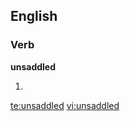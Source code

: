 ==English==

===Verb===
'''unsaddled'''

# {{present participle of|[[unsaddle]]}}

[[te:unsaddled]]
[[vi:unsaddled]]